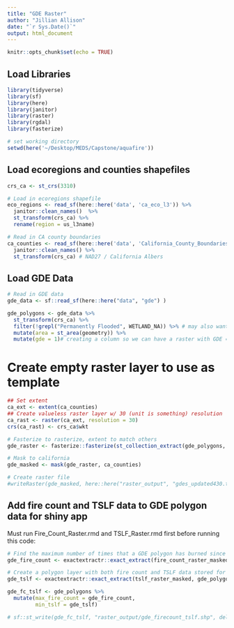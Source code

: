 ```yaml
---
title: "GDE Raster"
author: "Jillian Allison"
date: "`r Sys.Date()`"
output: html_document
---
```


```r
knitr::opts_chunk$set(echo = TRUE)
```

## Load Libraries
```r
library(tidyverse)
library(sf)
library(here)
library(janitor)
library(raster)
library(rgdal)
library(fasterize)
```

```r
# set working directory
setwd(here('~/Desktop/MEDS/Capstone/aquafire'))
```

## Load ecoregions and counties shapefiles 
```r
crs_ca <- st_crs(3310)

# Load in ecoregions shapefile
eco_regions <- read_sf(here::here('data', 'ca_eco_l3')) %>% 
  janitor::clean_names()  %>% 
  st_transform(crs_ca) %>% 
  rename(region = us_l3name) 

# Read in CA county boundaries
ca_counties <- read_sf(here::here('data', 'California_County_Boundaries', 'cnty19_1.shp')) %>% 
  janitor::clean_names() %>% 
  st_transform(crs_ca) # NAD27 / California Albers
```
 
## Load GDE Data
```r
# Read in GDE data
gde_data <- sf::read_sf(here::here("data", "gde") )

gde_polygons <- gde_data %>%
  st_transform(crs_ca) %>%
  filter(!grepl("Permanently Flooded", WETLAND_NA)) %>% # may also want to remove semipermanently flooded or all lacustrine
  mutate(area = st_area(geometry)) %>%
  mutate(gde = 1)# creating a column so we can have a raster with GDE = 1, not GDE = 0
```
# Create empty raster layer to use as template
```r
## Set extent
ca_ext <- extent(ca_counties)
## Create valueless raster layer w/ 30 (unit is something) resolution 
ca_rast <- raster(ca_ext, resolution = 30)
crs(ca_rast) <- crs_ca$wkt
```

```r
# Fasterize to rasterize, extent to match others 
gde_raster <- fasterize::fasterize(st_collection_extract(gde_polygons, "POLYGON"), ca_rast, field = "gde", fun = "max", background = 0)

# Mask to california
gde_masked <- mask(gde_raster, ca_counties)

# Create raster file 
#writeRaster(gde_masked, here::here("raster_output", "gdes_updated430.tif"))
```

## Add fire count and TSLF data to GDE polygon data for shiny app
Must run Fire_Count_Raster.rmd and TSLF_Raster.rmd first before running this code: 
```r
# Find the maximum number of times that a GDE polygon has burned since 1950 using the fire count raster layer. Find maximum number of times a cell has burned in that GDE
gde_fire_count <- exactextractr::exact_extract(fire_count_raster_masked, gde_polygons, fun = "mean")

# Create a polygon layer with both fire count and TSLF data stored for each GDE. Find the minimum TSLF in that GDE. 
gde_tslf <- exactextractr::exact_extract(tslf_raster_masked, gde_polygons, fun = "min")
```

```r
gde_fc_tslf <- gde_polygons %>%
  mutate(max_fire_count = gde_fire_count, 
         min_tslf = gde_tslf)
```

```r
# sf::st_write(gde_fc_tslf, "raster_output/gde_firecount_tslf.shp", delete_layers = c("area", "gde"), append = FALSE)
```

